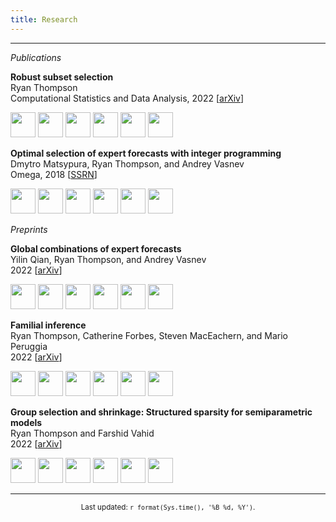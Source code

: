 ```yaml
---
title: Research
---
```


<style type="text/css">
h1.title {
  font-size: 150%;
}
</style>

---

*Publications*

<div class="row">
<div class="col-sm-8">
**Robust subset selection**  
Ryan Thompson  
Computational Statistics and Data Analysis, 2022 [[arXiv](https://arxiv.org/abs/2005.08217)]
</div>
<div>
<img src="images/robust-01.png" width="40px">
<img src="images/robust-02.png" width="40px">
<img src="images/robust-03.png" width="40px">
<img src="images/robust-04.png" width="40px">
<img src="images/robust-05.png" width="40px">
<img src="images/robust-06.png" width="40px">
</div>
</div>

<div class="row">
<div class="col-sm-8">
**Optimal selection of expert forecasts with integer programming**  
Dmytro Matsypura, Ryan Thompson, and Andrey Vasnev  
Omega, 2018 [[SSRN](https://papers.ssrn.com/sol3/papers.cfm?abstract_id=2894083)]
</div>
<div>
<img src="images/optimal-01.png" width="40px">
<img src="images/optimal-02.png" width="40px">
<img src="images/optimal-03.png" width="40px">
<img src="images/optimal-04.png" width="40px">
<img src="images/optimal-05.png" width="40px">
<img src="images/optimal-06.png" width="40px">
</div>
</div>

*Preprints*

<div class="row">
<div class="col-sm-8">
**Global combinations of expert forecasts**  
Yilin Qian, Ryan Thompson, and Andrey Vasnev  
2022 [[arXiv](https://arxiv.org/abs/2207.07318)]
</div>
<div>
<img src="images/global-01.png" width="40px">
<img src="images/global-02.png" width="40px">
<img src="images/global-03.png" width="40px">
<img src="images/global-04.png" width="40px">
<img src="images/global-05.png" width="40px">
<img src="images/global-06.png" width="40px">
</div>
</div>

<div class="row">
<div class="col-sm-8">
**Familial inference**  
Ryan Thompson, Catherine Forbes, Steven MacEachern, and Mario Peruggia  
2022 [[arXiv](https://arxiv.org/abs/2202.12540)]
</div>
<div>
<img src="images/familial-01.png" width="40px">
<img src="images/familial-02.png" width="40px">
<img src="images/familial-03.png" width="40px">
<img src="images/familial-04.png" width="40px">
<img src="images/familial-05.png" width="40px">
<img src="images/familial-06.png" width="40px">
</div>
</div>

<div class="row">
<div class="col-sm-8">
**Group selection and shrinkage: Structured sparsity for semiparametric models**  
Ryan Thompson and Farshid Vahid  
2022 [[arXiv](https://arxiv.org/abs/2105.12081)]
</div>
<div>
<img src="images/group-01.png" width="40px">
<img src="images/group-02.png" width="40px">
<img src="images/group-03.png" width="40px">
<img src="images/group-04.png" width="40px">
<img src="images/group-05.png" width="40px">
<img src="images/group-06.png" width="40px">
</div>
</div>

---

<center><small>Last updated: `r format(Sys.time(), '%B %d, %Y')`.</small></center>